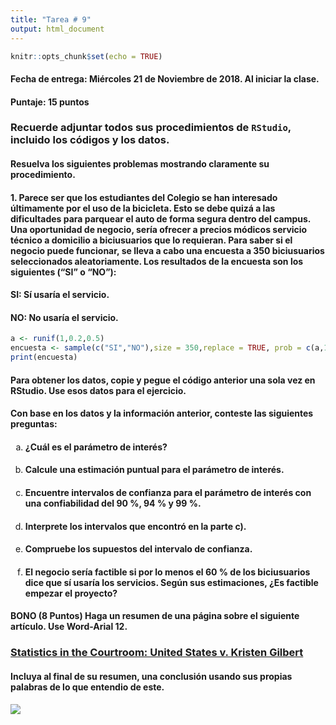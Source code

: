 ```yaml
---
title: "Tarea # 9"
output: html_document
---
```


```r
knitr::opts_chunk$set(echo = TRUE)
```


#### **Fecha de entrega:** Miércoles 21 de Noviembre de 2018. Al iniciar la clase.

#### **Puntaje: 15 puntos** 

### Recuerde adjuntar todos sus procedimientos de `RStudio`, incluido los códigos y los datos.

#### Resuelva los siguientes problemas mostrando claramente su procedimiento.

#### **1.** Parece ser que los estudiantes del Colegio se han interesado últimamente por el uso de la bicicleta. Esto se debe quizá a las dificultades para parquear el auto de forma segura dentro del campus. Una oportunidad de negocio, sería ofrecer a precios módicos servicio técnico a domicilio a biciusuarios que lo requieran. Para saber si el negocio puede funcionar, se lleva a cabo una encuesta a 350 biciusuarios seleccionados aleatoriamente. Los resultados de la encuesta son los siguientes ("SI" o "NO"):

#### SI: Sí usaría el servicio.

#### NO: No usaría el servicio.

```r
a <- runif(1,0.2,0.5)
encuesta <- sample(c("SI","NO"),size = 350,replace = TRUE, prob = c(a,1-a))
print(encuesta)
```

#### Para obtener los datos, copie y pegue el código anterior una sola vez en RStudio. Use esos datos para el ejercicio.

#### Con base en los datos y la información anterior, conteste las siguientes preguntas:

a)  #### ¿Cuál es el parámetro de interés?  

b)  #### Calcule una estimación puntual para el parámetro de interés.

c)  #### Encuentre intervalos de confianza para el parámetro de interés con una confiabilidad del 90 %, 94 % y 99 %.

d)  #### Interprete los intervalos que encontró en la parte c).

e)  #### Compruebe los supuestos del intervalo de confianza.

f)  #### El negocio sería factible si por lo menos el 60 % de los biciusuarios dice que sí usaría los servicios. Según sus estimaciones, ¿Es factible empezar el proyecto?

#### **BONO (8 Puntos)** Haga un resumen de una página sobre el siguiente artículo. Use Word-Arial 12.

### [Statistics in the Courtroom: United States v. Kristen Gilbert ](https://didier-murillo.netlify.com/Statistics in the Courtroom.pdf)

#### Incluya al final de su resumen, una conclusión usando sus propias palabras de lo que entendio de este. 




![](blanco.png)
